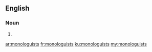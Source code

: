 ==English==

===Noun===
{{head|en|plural}}

# {{plural of|monologuist|lang=en}}

[[ar:monologuists]]
[[fr:monologuists]]
[[ku:monologuists]]
[[my:monologuists]]
